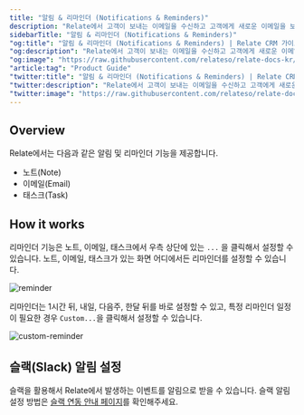 ```yaml
---
title: "알림 & 리마인더 (Notifications & Reminders)"
description: "Relate에서 고객이 보내는 이메일을 수신하고 고객에게 새로운 이메일을 보낼 수 있습니다."
sidebarTitle: "알림 & 리마인더 (Notifications & Reminders)"
"og:title": "알림 & 리마인더 (Notifications & Reminders) | Relate CRM 가이드"
"og:description": "Relate에서 고객이 보내는 이메일을 수신하고 고객에게 새로운 이메일을 보낼 수 있습니다."
"og:image": "https://raw.githubusercontent.com/relateso/relate-docs-kr/main/docs/images/features/notifications.png"
"article:tag": "Product Guide"
"twitter:title": "알림 & 리마인더 (Notifications & Reminders) | Relate CRM 가이드"
"twitter:description": "Relate에서 고객이 보내는 이메일을 수신하고 고객에게 새로운 이메일을 보낼 수 있습니다."
"twitter:image": "https://raw.githubusercontent.com/relateso/relate-docs-kr/main/docs/images/features/notifications.png"
---
```


## Overview

Relate에서는 다음과 같은 알림 및 리마인더 기능을 제공합니다.

- 노트(Note)
- 이메일(Email)
- 태스크(Task)

## How it works
리마인더 기능은 노트, 이메일, 태스크에서 우측 상단에 있는 `...` 을 클릭해서 설정할 수 있습니다. 노트, 이메일, 태스크가 있는 화면 어디에서든 리마인더를 설정할 수 있습니다.

![reminder](/images/features/reminder.png)

리마인더는 1시간 뒤, 내일, 다음주, 한달 뒤를 바로 설정할 수 있고, 특정 리마인더 일정이 필요한 경우 `Custom...`을 클릭해서 설정할 수 있습니다.

![custom-reminder](/images/features/reminder2.png)

## 슬랙(Slack) 알림 설정
슬랙을 활용해서 Relate에서 발생하는 이벤트를 알림으로 받을 수 있습니다. 슬랙 알림 설정 방법은 [슬랙 연동 안내 페이지](https://www.relate.kr/docs/integrations/slack)를 확인해주세요.